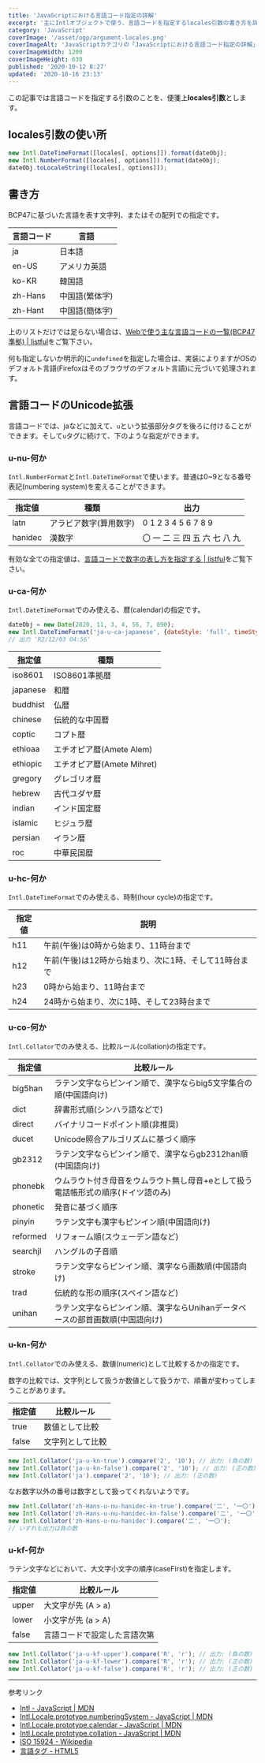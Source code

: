 ```yaml
---
title: 'JavaScriptにおける言語コード指定の詳解'
excerpt: '主にIntlオブジェクトで使う、言語コードを指定するlocales引数の書き方を詳しく解説します。'
category: 'JavaScript'
coverImage: '/asset/ogp/argument-locales.png'
coverImageAlt: 'JavaScriptカテゴリの「JavaScriptにおける言語コード指定の詳解」'
coverImageWidth: 1200
coverImageHeight: 630
published: '2020-10-12 8:27'
updated: '2020-10-16 23:13'
---
```


この記事では言語コードを指定する引数のことを、便箋上**locales引数**とします。

## locales引数の使い所

```js
new Intl.DateTimeFormat([locales[, options]]).format(dateObj);
new Intl.NumberFormat([locales[, options]]).format(dateObj);
dateObj.toLocaleString([locales[, options]]);
```

## 書き方

BCP47に基づいた言語を表す文字列、またはその配列での指定です。

| 言語コード | 言語 |
| --- | --- |
| ja | 日本語 |
| en-US | アメリカ英語 |
| ko-KR | 韓国語 |
| zh-Hans | 中国語(繁体字) |
| zh-Hant | 中国語(簡体字) |

上のリストだけでは足らない場合は、[Webで使う主な言語コードの一覧(BCP47準拠) | listful](/article/lang-code-list)をご覧下さい。

何も指定しないか明示的に`undefined`を指定した場合は、実装によりますがOSのデフォルト言語(Firefoxはそのブラウザのデフォルト言語)に元づいて処理されます。

## 言語コードのUnicode拡張

言語コードでは、jaなどに加えて、`u`という拡張部分タグを後ろに付けることができます。そして`u`タグに続けて、下のような指定ができます。

### u-nu-何か

`Intl.NumberFormat`と`Intl.DateTimeFormat`で使います。普通は0~9となる番号表記(numbering system)を変えることができます。

| 指定値 | 種類 | 出力 |
| --- | --- | --- |
| latn | アラビア数字(算用数字) | 0 1 2 3 4 5 6 7 8 9 |
| hanidec | 漢数字 | 〇 一 二 三 四 五 六 七 八 九 |

有効な全ての指定値は、[言語コードで数字の表し方を指定する | listful](/article/lang-code-nu)をご覧下さい。

### u-ca-何か

`Intl.DateTimeFormat`でのみ使える、暦(calendar)の指定です。

```js
dateObj = new Date(2020, 11, 3, 4, 56, 7, 890);
new Intl.DateTimeFormat('ja-u-ca-japanese', {dateStyle: 'full', timeStyle: 'full'}).format(dateObj);
// 出力 'R2/12/03 04:56'
```

| 指定値 | 種類 |
| --- | --- |
| iso8601 | ISO8601準拠暦 |
| japanese | 和暦 |
| buddhist | 仏暦 |
| chinese | 伝統的な中国暦 |
| coptic | コプト暦 |
| ethioaa | エチオピア暦(Amete Alem) |
| ethiopic | エチオピア暦(Amete Mihret) |
| gregory | グレゴリオ暦 |
| hebrew | 古代ユダヤ暦 |
| indian | インド国定暦 |
| islamic | ヒジュラ暦 |
| persian | イラン暦 |
| roc | 中華民国暦 |

### u-hc-何か

`Intl.DateTimeFormat`でのみ使える、時制(hour cycle)の指定です。

| 指定値 | 説明 |
| --- | --- |
| h11 | 午前(午後)は0時から始まり、11時台まで |
| h12 | 午前(午後)は12時から始まり、次に1時、そして11時台まで |
| h23 | 0時から始まり、11時台まで |
| h24 | 24時から始まり、次に1時、そして23時台まで |

### u-co-何か

`Intl.Collator`でのみ使える、比較ルール(collation)の指定です。

| 指定値 | 比較ルール |
| --- | --- |
| big5han | ラテン文字ならピンイン順で、漢字ならbig5文字集合の順(中国語向け) |
| dict | 辞書形式順(シンハラ語などで) |
| direct | バイナリコードポイント順(非推奨) |
| ducet | Unicode照合アルゴリズムに基づく順序 |
| gb2312 | ラテン文字ならピンイン順で、漢字ならgb2312han順(中国語向け) |
| phonebk | ウムラウト付き母音をウムラウト無し母音+eとして扱う電話帳形式の順序(ドイツ語のみ) |
| phonetic | 発音に基づく順序 |
| pinyin | ラテン文字も漢字もピンイン順(中国語向け) |
| reformed | リフォーム順(スウェーデン語など) |
| searchjl | ハングルの子音順 |
| stroke | ラテン文字ならピンイン順、漢字なら画数順(中国語向け) |
| trad | 伝統的な形の順序(スペイン語など) |
| unihan | ラテン文字ならピンイン順、漢字ならUnihanデータベースの部首画数順(中国語向け) |

### u-kn-何か

`Intl.Collator`でのみ使える、数値(numeric)として比較するかの指定です。

数字の比較では、文字列として扱うか数値として扱うかで、順番が変わってしまうことがあります。

| 指定値 | 比較ルール |
| --- | --- |
| true | 数値として比較 |
| false | 文字列として比較 |

```js
new Intl.Collator('ja-u-kn-true').compare('2', '10'); // 出力: (負の数)
new Intl.Collator('ja-u-kn-false').compare('2', '10'); // 出力: (正の数)
new Intl.Collator('ja').compare('2', '10'); // 出力: (正の数)
```

なお数字以外の番号は数字として扱ってくれないようです。

```js
new Intl.Collator('zh-Hans-u-nu-hanidec-kn-true').compare('二', '一〇');
new Intl.Collator('zh-Hans-u-nu-hanidec-kn-false').compare('二', '一〇');
new Intl.Collator('zh-Hans-u-nu-hanidec').compare('二', '一〇');
// いずれも出力は負の数
```

### u-kf-何か

ラテン文字などにおいて、大文字小文字の順序(caseFirst)を指定します。

| 指定値 | 比較ルール |
| --- | --- |
| upper | 大文字が先 (A > a) |
| lower | 小文字が先 (a > A) |
| false | 言語コードで設定した言語次第 |

```js
new Intl.Collator('ja-u-kf-upper').compare('R', 'r'); // 出力: (負の数)
new Intl.Collator('ja-u-kf-lower').compare('R', 'r'); // 出力: (正の数)
new Intl.Collator('ja-u-kf-false').compare('R', 'r'); // 出力: (正の数)
```

---

参考リンク

- [Intl - JavaScript | MDN](https://developer.mozilla.org/ja/docs/Web/JavaScript/Reference/Global_Objects/Intl#Locale_identification_and_negotiation)
- [Intl.Locale.prototype.numberingSystem - JavaScript | MDN](https://developer.mozilla.org/ja/docs/Web/JavaScript/Reference/Global_Objects/Intl/Locale/numberingSystem)
- [Intl.Locale.prototype.calendar - JavaScript | MDN](https://developer.mozilla.org/ja/docs/Web/JavaScript/Reference/Global_Objects/Intl/Locale/calendar)
- [Intl.Locale.prototype.collation - JavaScript | MDN](https://developer.mozilla.org/ja/docs/Web/JavaScript/Reference/Global_Objects/Intl/Locale/collation)
- [ISO 15924 - Wikipedia](https://ja.wikipedia.org/wiki/ISO_15924)
- [言語タグ - HTML5](https://htmlcss.jp/html/langtag.html)